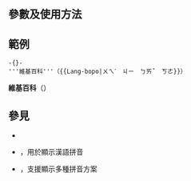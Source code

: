 {{NoteTA
|G1 = IT
|G2 = MediaWiki
}}
{{Documentation subpage}}
<!-- 在本行下編輯模板說明 -->
== 參數及使用方法 ==
{{Tlx|Lang-bopo|注音符號}}

== 範例 ==
<pre>-{}-
'''維基百科'''（{{Lang-bopo|ㄨㄟˊ　ㄐㄧ　ㄅㄞˇ　ㄎㄜ}}）
</pre>

'''維基百科'''（{{Lang-bopo|ㄨㄟˊ　ㄐㄧ　ㄅㄞˇ　ㄎㄜ}}）

== 參見 ==
* {{Tlx|Lang}}
* {{Tlx|Lang-pinyin}}，用於顯示漢語拼音
* {{Tlx|標音}}，支援顯示多種拼音方案

<includeonly>{{Sandbox other||
<!-- 本行下加入模板的分類 -->
[[Category:多语言支持模板|注音]]
[[Category:漢語標音模板]]
}}</includeonly>